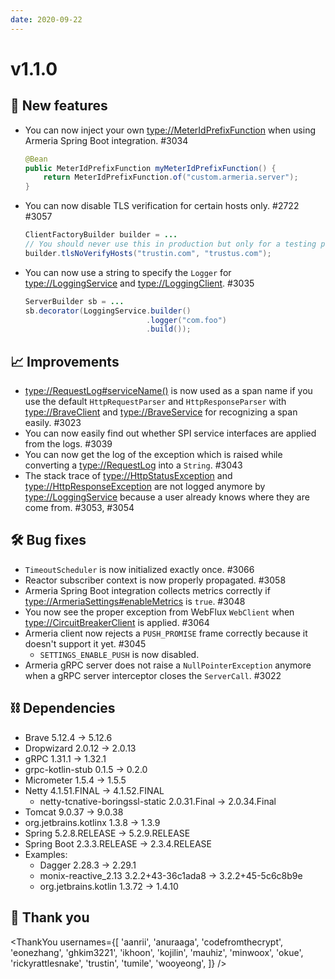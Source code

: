 ```yaml
---
date: 2020-09-22
---
```


# v1.1.0

## 🌟 New features

- You can now inject your own <type://MeterIdPrefixFunction> when using Armeria Spring Boot integration. #3034
  ```java
  @Bean
  public MeterIdPrefixFunction myMeterIdPrefixFunction() {
      return MeterIdPrefixFunction.of("custom.armeria.server");
  }
  ```
- You can now disable TLS verification for certain hosts only. #2722 #3057
  ```java
  ClientFactoryBuilder builder = ...
  // You should never use this in production but only for a testing purpose.
  builder.tlsNoVerifyHosts("trustin.com", "trustus.com");
  ```
- You can now use a string to specify the `Logger` for <type://LoggingService> and <type://LoggingClient>. #3035
  ```java
  ServerBuilder sb = ...
  sb.decorator(LoggingService.builder()
                             .logger("com.foo")
                             .build());
  ```

## 📈 Improvements

- <type://RequestLog#serviceName()> is now used as a span name if you use the default `HttpRequestParser`
  and `HttpResponseParser` with <type://BraveClient> and <type://BraveService> for recognizing
  a span easily. #3023
- You can now easily find out whether SPI service interfaces are applied from the logs. #3039
- You can now get the log of the exception which is raised while converting a <type://RequestLog> into a
  `String`. #3043
- The stack trace of <type://HttpStatusException> and <type://HttpResponseException> are not logged anymore by
  <type://LoggingService> because a user already knows where they are come from. #3053, #3054

## 🛠️ Bug fixes

- `TimeoutScheduler` is now initialized exactly once. #3066
- Reactor subscriber context is now properly propagated. #3058
- Armeria Spring Boot integration collects metrics correctly if <type://ArmeriaSettings#enableMetrics>
is `true`. #3048
- You now see the proper exception from WebFlux `WebClient` when <type://CircuitBreakerClient> is applied. #3064
- Armeria client now rejects a `PUSH_PROMISE` frame correctly because it doesn't support it yet. #3045
  - `SETTINGS_ENABLE_PUSH` is now disabled.
- Armeria gRPC server does not raise a `NullPointerException` anymore when a gRPC server interceptor closes
  the `ServerCall`. #3022

## ⛓ Dependencies

- Brave 5.12.4 → 5.12.6
- Dropwizard 2.0.12 → 2.0.13
- gRPC 1.31.1 → 1.32.1
- grpc-kotlin-stub 0.1.5 → 0.2.0
- Micrometer 1.5.4 → 1.5.5
- Netty 4.1.51.FINAL → 4.1.52.FINAL
  - netty-tcnative-boringssl-static 2.0.31.Final → 2.0.34.Final
- Tomcat 9.0.37 → 9.0.38
- org.jetbrains.kotlinx 1.3.8 → 1.3.9
- Spring 5.2.8.RELEASE → 5.2.9.RELEASE
- Spring Boot 2.3.3.RELEASE → 2.3.4.RELEASE
- Examples:
  - Dagger 2.28.3 → 2.29.1
  - monix-reactive_2.13 3.2.2+43-36c1ada8 → 3.2.2+45-5c6c8b9e
  - org.jetbrains.kotlin 1.3.72 → 1.4.10

## 🙇 Thank you

<ThankYou
  usernames={[
    'aanrii',
    'anuraaga',
    'codefromthecrypt',
    'eonezhang',
    'ghkim3221',
    'ikhoon',
    'kojilin',
    'mauhiz',
    'minwoox',
    'okue',
    'rickyrattlesnake',
    'trustin',
    'tumile',
    'wooyeong',
  ]}
/>
